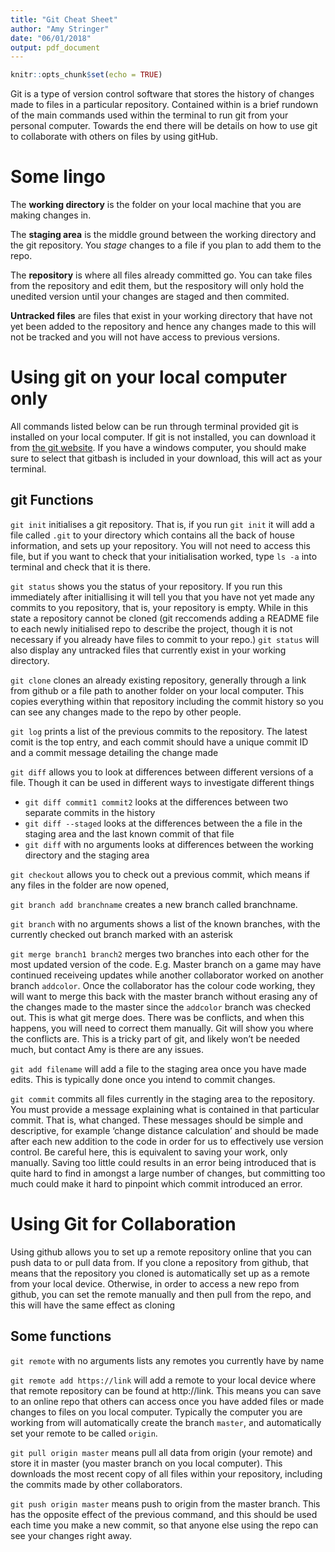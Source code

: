 ```yaml
---
title: "Git Cheat Sheet"
author: "Amy Stringer"
date: "06/01/2018"
output: pdf_document
---
```


```r
knitr::opts_chunk$set(echo = TRUE)
```

Git is a type of version control software that stores the history of changes made to files in a particular repository. Contained within is a brief rundown of the main commands used within the terminal to run git from your personal computer. Towards the end there will be details on how to use git to collaborate with others on files by using gitHub. 

# Some lingo 

The **working directory** is the folder on your local machine that you are making changes in. 

The **staging area** is the middle ground between the working directory and the git repository. You *stage* changes to a file if you plan to add them to the repo.

The **repository** is where all files already committed go. You can take files from the repository and edit them, but the respository will only hold the unedited version until your changes are staged and then commited. 

**Untracked files** are files that exist in your working directory that have not yet been added to the repository and hence any changes made to this will not be tracked and you will not have access to previous versions. 

# Using git on your local computer only 

All commands listed below can be run through terminal provided git is installed on your local computer. If git is not installed, you can download it from [the git website](https://git-scm.com/downloads). If you have a windows computer, you should make sure to select that gitbash is included in your download, this will act as your terminal. 

## git Functions 

`git init` initialises a git repository. That is, if you run `git init` it will add a file called `.git` to your directory which contains all the back of house information, and sets up your repository. You will not need to access this file, but if you want to check that your initialisation worked, type `ls -a` into terminal and check that it is there. 

`git status` shows you the status of your repository. If you run this immediately after initiallising it will tell you that you have not yet made any commits to you repository, that is, your repository is empty. While in this state a repository cannot be cloned (git reccomends adding a README file to each newly initialised repo to describe the project, though it is not necessary if you already have files to commit to your repo.) `git status` will also display any untracked files that currently exist in your working directory. 

`git clone` clones an already existing repository, generally through a link from github or a file path to another folder on your local computer. This copies everything within that repository including the commit history so you can see any changes made to the repo by other people. 

`git log` prints a list of the previous commits to the repository. The latest comit is the top entry, and each commit should have a unique commit ID and a commit message detailing the change made 

`git diff` allows you to look at differences between different versions of a file. Though it can be used in different ways to investigate different things 

- `git diff commit1 commit2` looks at the differences between two separate commits in the history 
- `git diff --staged` looks at the differences between the a file in the staging area and the last known commit of that file
- `git diff` with no arguments looks at differences between the working directory and the staging area 

`git checkout` allows you to check out a previous commit, which means if any files in the folder are now opened,   

`git branch add branchname` creates a new branch called branchname. 

`git branch` with no arguments shows a list of the known branches, with the currently checked out branch marked with an asterisk 

`git merge branch1 branch2` merges two branches into each other for the most updated version of the code. E.g. Master branch on a game may have continued receiveing updates while another collaborator worked on another branch `addcolor`. Once the collaborator has the colour code working, they will want to merge this back with the master branch without erasing any of the changes made to the master since the `addcolor` branch was checked out. This is what git merge does. There was be conflicts, and when this happens, you will need to correct them manually. Git will show you where the conflicts are. This is a tricky part of git, and likely won't be needed much, but contact Amy is there are any issues. 
 
`git add filename` will add a file to the staging area once you have made edits. This is typically done once you intend to commit changes. 

`git commit` commits all files currently in the staging area to the repository. You must provide a message explaining what is contained in that particular commit. That is, what changed. These messages should be simple and descriptive, for example 'change distance calculation' and should be made after each new addition to the code in order for us to effectively use version control. Be careful here, this is equivalent to saving your work, only manually. Saving too little could results in an error being introduced that is quite hard to find in amongst a large number of changes, but committing too much could make it hard to pinpoint which commit introduced an error. 


# Using Git for Collaboration 

Using github allows you to set up a remote repository online that you can push data to or pull data from. If you clone a repository from github, that means that the repository you cloned is automatically set up as a remote from your local device. Otherwise, in order to access a new repo from github, you can set the remote manually and then pull from the repo, and this will have the same effect as cloning 

## Some functions 

`git remote` with no arguments lists any remotes you currently have by name 

`git remote add https://link` will add a remote to your local device where that remote repository can be found at http://link. This means you can save to an online repo that others can access once you have added files or made changes to files on you local computer. Typically the computer you are working from will automatically create the branch `master`, and automatically set your remote to be called `origin`.

`git pull origin master` means pull all data from origin (your remote) and store it in master (you master branch on you local computer). This downloads the most recent copy of all files within your repository, including the commits made by other collaborators.  

`git push origin master` means push to origin from the master branch. This has the opposite effect of the previous command, and this should be used each time you make a new commit, so that anyone else using the repo can see your changes right away. 






